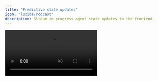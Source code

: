 ```yaml
---
title: "Predictive state updates"
icon: "lucide/Podcast"
description: Stream in-progress agent state updates to the frontend.
---
```


<video src="/images/coagents/intermediate-state-render.mp4" className="rounded-lg shadow-xl" loop inline controls autoPlay muted />
<Callout>
  This video shows the [coagents starter](https://github.com/copilotkit/coagents-starter) repo with the [implementation](#implementation) section applied to it!
</Callout>

## What is this?

A LangGraph agent's state updates discontinuosly; only across node transitions in the graph.
But even a _single node_ in the graph often takes many seconds to run and contain sub-steps of interest to the user.

**Agent-native applications** reflect to the end-user what the agent is doing **as continuously possible.**

CopilotKit enables this through its concept of **_predictive state updates_**.


## When should I use this?
You can use this when you want to provide the user with feedback about what your agent is doing, specifically to:

- **Keep users engaged** by avoiding long loading indicators
- **Build trust** by demonstrating what the agent is working on
- Enable **agent steering** - allowing users to course-correct the agent if needed

## Implementation

<Steps>
    <Step>
        ### Install the CopilotKit SDK
        <InstallSDKSnippet components={props.components}/>
    </Step>
    <Step>
        ### Define the state
        We'll be defining a `progress` field in the state, which will be used to simulate a long-running task.

        <Tabs groupId="language" items={["Python", "TypeScript"]}>
            <Tab value="Python">
                ```python title="agent-py/sample_agent/agent.py"
                from copilotkit import CopilotKitState
                from typing import Literal

                class AgentState(CopilotKitState):
                    progress: int
                ```
            </Tab>
            <Tab value="TypeScript">
                ```ts title="agent-js/src/agent.ts"
                import { Annotation } from "@langchain/langgraph";
                import { CopilotKitStateAnnotation } from "@copilotkit/sdk-js/langgraph";

                export const AgentStateAnnotation = Annotation.Root({
                    progress: Annotation<number>,
                    ...CopilotKitStateAnnotation.spec,
                });
                export type AgentState = typeof AgentStateAnnotation.State;
                ```
            </Tab>
        </Tabs>
    </Step>
    <Step>
        ### Emit the intermediate state
        For long-running tasks, you can emit the state progressively to the frontend. In this example we simulate a long-running task by counting up to 5, with one second between each update.
        <Tabs groupId="language" items={['Python', 'TypeScript']} default="Python">
            <Tab value="Python">
                ```python title="agent-py/sample_agent/agent.py"
                from copilotkit.langgraph import copilotkit_emit_state # [!code highlight]
                # ...
                async def chat_node(state: AgentState, config: RunnableConfig) -> Command[Literal["cpk_action_node", "tool_node", "__end__"]]:
                    # ...

                    # Simulate a long-running task by waiting 5 seconds
                    for i in range(5):
                        state["progress"] = i + 1
                        await copilotkit_emit_state(config, state) # [!code highlight]
                        await asyncio.sleep(1)

                    # ...
                ```
            </Tab>
            <Tab value="TypeScript">
                ```ts title="agent-js/src/agent.ts"
                import { copilotkitEmitState } from "@copilotkit/sdk-js/langgraph"; // [!code highlight]
                // ...
                async function chat_node(state: AgentState, config: RunnableConfig) {
                    // ...

                    // Simulate a long-running task by waiting 5 seconds
                    for (let i = 0; i < 5; i++) {
                        await new Promise(resolve => setTimeout(resolve, 1000));
                        state.progress = i + 1;
                        copilotkitEmitState(config, state); // [!code highlight]
                    }

                    // ...
                }

                ```
            </Tab>
        </Tabs>
    </Step>
    <Step>
        ### Render the intermediate state
        These updates will be reflected in the frontend as the agent runs and can be used to render progress indicators.

        ```tsx title="ui/app/page.tsx"
        import { useCoAgent, useCoAgentStateRender } from '@copilotkit/react-core';

        // ...
        
        const YourMainContent = () => {
            // ...
            // Grab the state for reactive updates // [!code highlight:3]
            const { state } = useCoAgent({ name: "sample_agent" });

            // Add a state renderer to the chat // [!code highlight:8]
            useCoAgentStateRender({
                name: "sample_agent",
                render: ({ state }) => {
                    if (!state.progress) return null;
                    return <div>Progress: {state.progress}</div>;
                },
            });
            // ...

            return (
                <div>
                    <h1>Your main content</h1>
                    {state.progress > 0 && <div>Progress: {state.progress}</div>} // [!code highlight]
                </div>
            )
        }
        ```
    </Step>
    <Step>
        ### Give it a try!
        Now you'll notice that the progress indicator is updated and emitted as the agent makes progress. You can apply this pattern
        to any long-running task in your agent.
    </Step>
</Steps>


